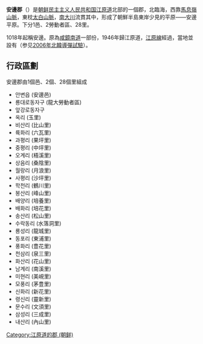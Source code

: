 {{for|唐朝在山西北部的安边郡|安边郡 (唐朝)}}
{{Infobox Korean settlement
| context = north
| hangul = 안변군
|img=North Korea-Anbyon County-Chonsam Cooperative Farm-01.jpg
| map = NK-Gangwon-Anbyon.png
| hanja = {{linktext|安|邊|郡}}
|settype=郡
|rr=Anbyeon-gun
|mr=Anbyŏn-gun
| divs = 1 邑、2勞動者區、28里
}}
'''安邊郡'''（{{kor|諺=안변군|漢=安邊郡|羅=Anbyŏn gun|f=y}}）是[[朝鲜民主主义人民共和国|朝鲜民主主义人民共和国]][[江原道_(朝鮮)|江原道]]北部的一個郡，北臨海，西靠[[馬息嶺山脈|馬息嶺山脈]]，東枕[[太白山脈|太白山脈]]，[[南大川|南大川]]流貫其中，形成了朝鮮半島東岸少見的平原——安邊平原。下分1邑、2勞動者區、28里。

1018年起稱安邊。原為[[咸鏡南道|咸鏡南道]]一部份，1946年歸江原道，[[江原線|江原線]]經過，當地並設有{{link-ko|旗杆岭导弹基地|깃대령 미사일 기지}}（参见[[2006年北韓導彈試驗|2006年北韓導彈試驗]]）。
==行政區劃==
安邊郡由1個邑、2個{{link-ko|勞動者區|로동자구}}、28個里組成

*안변읍 (安邊邑)
*룡대로동자구 (龍大勞動者區)
*앞강로동자구
*옥리 (玉里)
*비산리 (比山里)
*륙화리 (六瓦里)
*과평리 (果坪里)
*중평리 (中坪里)
*오계리 (梧溪里)
*상음리 (桑陰里)
*월랑리 (月浪里)
*사평리 (沙坪里)
*학천리 (鶴川里)
*봉산리 (峰山里)
*배양리 (培養里)
*배화리 (培花里)
*송산리 (松山里)
*수락동리 (水落洞里)
*룡성리 (龍城里)
*동포리 (東浦里)
*풍화리 (豊花里)
*천삼리 (泉三里)
*화산리 (花山里)
*남계리 (南溪里)
*미현리 (美峴里)
*모풍리 (茅豊里)
*신화리 (新花里)
*령신리 (靈新里)
*문수리 (文須里)
*삼성리 (三成里)
*내산리 (內山里)
{{江原道行政區劃 (朝鮮)}}

{{DEFAULTSORT:Anbyon-gun}}
[[Category:江原道的郡_(朝鲜)|Category:江原道的郡 (朝鲜)]]